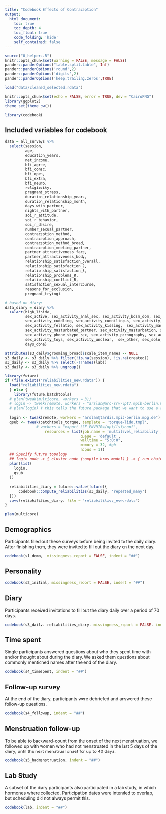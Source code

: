 ```yaml
---
title: "Codebook Effects of Contraception"
output:
  html_document:
    toc: true
    toc_depth: 4
    toc_float: true
    code_folding: 'hide'
    self_contained: false
---
```

  
```r
source("0_helpers.R")
knitr::opts_chunk$set(warning = FALSE, message = FALSE)
pander::panderOptions("table.split.table", Inf)
pander::panderOptions('round',2)
pander::panderOptions('digits',2)
pander::panderOptions('keep.trailing.zeros',TRUE)

load("data/cleaned_selected.rdata")

knitr::opts_chunk$set(echo = FALSE, error = TRUE, dev = "CairoPNG")
library(ggplot2)
theme_set(theme_bw())

library(codebook)
```

## Included variables for codebook
```r
data = all_surveys %>%
  select(session,
         age,
         education_years,
         net_income,
         bfi_agree,
         bfi_consc,
         bfi_open,
         bfi_extra,
         bfi_neuro,
         religiosity,
         pregnant_stress,
         duration_relationship_years,
         duration_relationship_month,
         days_with_partner,
         nights_with_partner,
         soi_r_attitude,
         soi_r_behavior,
         soi_r_desire,
         number_sexual_partner,
         contraception_method,
         contraception_approach,
         contraception_method_broad,
         contraception_meeting_partner,
         partner_attractiveness_face,
         partner_attractiveness_body,
         relationship_satisfaction_overall,
         relationship_satisfaction_2,
         relationship_satisfaction_3,
         relationship_problems_R,
         relationship_conflict_R,
         satisfaction_sexual_intercourse,
         reasons_for_exclusion,
         pregnant_trying)

# based on diary:
data_diary = diary %>%
  select(high_libido,
         sex_active, sex_activity_anal_sex, sex_activity_bdsm_dom, sex_activity_bdsm_sub,
         sex_activity_cuddling, sex_activity_cunnilingus, sex_activity_cybersex, sex_activity_dirty_talk,
         sex_activity_fellatio, sex_activity_kissing,  sex_activity_masturbated_by_partner,
         sex_activity_masturbated_partner, sex_activity_masturbation, sex_activity_other,
         sex_activity_phone_skype_sex, sex_activity_pornography, sex_activity_sex, sex_activity_touch_other, 
         sex_activity_toys, sex_activity_unclear,  sex_other, sex_solo, sex_unclear,
         days_done)
```


```r
attributes(s3_daily$grooming_broad)$scale_item_names <- NULL
s3_daily <- s3_daily %>% filter(!is.na(session), !is.na(created))
s3_daily <- s3_daily %>% select(-!!names(lab))
s3_daily <- s3_daily %>% ungroup()

library(future)
if (file.exists("reliabilities_new.rdata")) {
  load("reliabilities_new.rdata")
  } else {
    library(future.batchtools)
  # plan(tweak(multicore, workers = 3))
  # login <- tweak(remote, workers = "arslan@arc-srv-cpt7.mpib-berlin.mpg.de") # Your username goes before the @
  # plan(login) # this tells the future package that we want to use a remote server for running our future operations
  
  login <- tweak(remote, workers = "arslan@tardis.mpib-berlin.mpg.de")
  qsub <- tweak(batchtools_torque, template = 'torque-lido.tmpl', 
              # workers = "export LSF_ENVDIR=/opt/lsf/conf",
                  resources = list(job.name = 'multilevel_reliability',
                                  queue = 'default',
                                  walltime = "5:0:0",
                                  memory = 32, #gb
                                  ncpus = 1))
  ## Specify future topology
  ## login node -> { cluster node (compile brms model) } -> { run chains on multiple cores }
  plan(list(
    login,
    qsub
  ))
  
  reliabilities_diary = future::value(future({
      codebook::compute_reliabilities(s3_daily, 'repeated_many')
  }))
  save(reliabilities_diary, file = "reliabilities_new.rdata")
}

plan(multicore)
```

## Demographics

Participants filled out these surveys before being invited to the daily diary. After finishing them, they were invited to fill out the diary on the next day.

```r
codebook(s1_demo,  missingness_report = FALSE, indent = "##")
```

## Personality
```r
codebook(s2_initial, missingness_report = FALSE, indent = "##")
```

## Diary
Participants received invitations to fill out the diary daily over a period of 70 days.

```r
codebook(s3_daily, reliabilities_diary, missingness_report = FALSE, indent = "##")
```

## Time spent

Single participants answered questions about who they spent time with and/or thought about during the diary. We asked them questions about commonly mentioned names after the end of the diary.

```r
codebook(s4_timespent, indent = "##")
```

## Follow-up survey

At the end of the diary, participants were debriefed and answered these follow-up questions.

```r
codebook(s4_followup, indent = "##")
```

## Menstruation follow-up

To be able to backward-count from the onset of the next menstruation, we followed up with women who had not menstruated in the last 5 days of the diary, until the next menstrual onset for up to 40 days.

```r
codebook(s5_hadmenstruation, indent = "##")
```


## Lab Study

A subset of the diary participants also participated in a lab study, in which hormones where collected. Participation dates were intended to overlap, but scheduling did not always permit this.

```r
codebook(lab, indent = "##")
```

